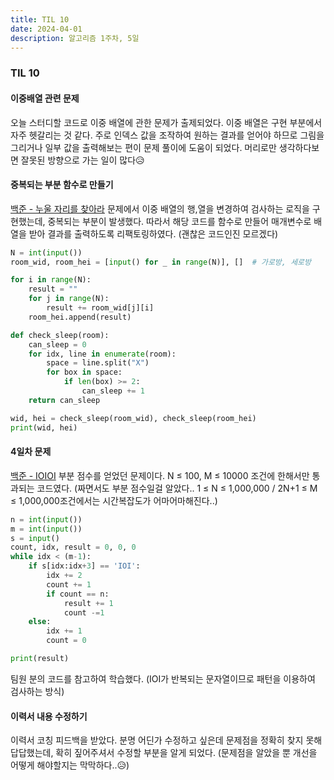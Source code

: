 ```yaml
---
title: TIL 10
date: 2024-04-01
description: 알고리즘 1주차, 5일
---
```


### TIL 10

#### 이중배열 관련 문제

오늘 스터디할 코드로 이중 배열에 관한 문제가 출제되었다. 이중 배열은 구현 부분에서 자주 헷갈리는 것 같다.
주로 인덱스 값을 조작하여 원하는 결과를 얻어야 하므로 그림을 그리거나 일부 값을 출력해보는 편이 문제 풀이에 도움이 되었다.
머리로만 생각하다보면 잘못된 방향으로 가는 일이 많다😥

#### 중복되는 부분 함수로 만들기

[백준 - 누울 자리를 찾아라](https://www.acmicpc.net/problem/1652)
문제에서 이중 배열의 행,열을 변경하여 검사하는 로직을 구현했는데, 중복되는 부분이 발생했다.
따라서 해당 코드를 함수로 만들어 매개변수로 배열을 받아 결과를 출력하도록 리팩토링하였다. (괜찮은 코드인진 모르겠다)

```py
N = int(input())
room_wid, room_hei = [input() for _ in range(N)], []  # 가로방, 세로방

for i in range(N):
    result = ""
    for j in range(N):
        result += room_wid[j][i]
    room_hei.append(result)

def check_sleep(room):
    can_sleep = 0
    for idx, line in enumerate(room):
        space = line.split("X")
        for box in space:
            if len(box) >= 2:
                can_sleep += 1
    return can_sleep

wid, hei = check_sleep(room_wid), check_sleep(room_hei)
print(wid, hei)
```

#### 4일차 문제

[백준 - IOIOI](https://www.acmicpc.net/problem/5525)
부분 점수를 얻었던 문제이다. N ≤ 100, M ≤ 10000 조건에 한해서만 통과되는 코드였다.
(짜면서도 부분 점수일걸 알았다.. 1 ≤ N ≤ 1,000,000 / 2N+1 ≤ M ≤ 1,000,000조건에서는 시간복잡도가 어마어마해진다..)

```py
n = int(input())
m = int(input())
s = input()
count, idx, result = 0, 0, 0
while idx < (m-1):
    if s[idx:idx+3] == 'IOI':
        idx += 2
        count += 1
        if count == n:
            result += 1
            count -=1
    else:
        idx += 1
        count = 0

print(result)
```

팀원 분의 코드를 참고하여 학습했다. (IOI가 반복되는 문자열이므로 패턴을 이용하여 검사하는 방식)

#### 이력서 내용 수정하기

이력서 코칭 피드백을 받았다. 분명 어딘가 수정하고 싶은데 문제점을 정확히 찾지 못해 답답했는데,
확히 짚어주셔서 수정할 부분을 알게 되었다. (문제점을 알았을 뿐 개선을 어떻게 해야할지는 막막하다..😥)
